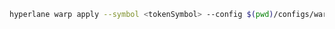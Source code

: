 ```bash
hyperlane warp apply --symbol <tokenSymbol> --config $(pwd)/configs/warp-route-deployment.yaml
```